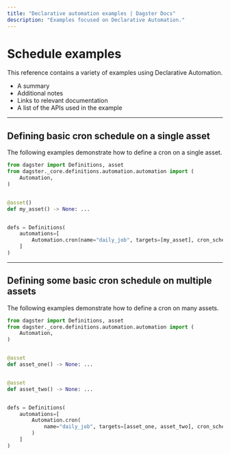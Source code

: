 ```yaml
---
title: "Declarative automation examples | Dagster Docs"
description: "Examples focused on Declarative Automation."
---
```


# Schedule examples

This reference contains a variety of examples using Declarative Automation.

- A summary
- Additional notes
- Links to relevant documentation
- A list of the APIs used in the example

---

## Defining basic cron schedule on a single asset

The following examples demonstrate how to define a cron on a single asset.

```python file=/concepts/declarative_automation/single_asset_cron.py
from dagster import Definitions, asset
from dagster._core.definitions.automation.automation import (
    Automation,
)


@asset()
def my_asset() -> None: ...


defs = Definitions(
    automations=[
        Automation.cron(name="daily_job", targets=[my_asset], cron_schedule="0 0 * * *")
    ]
)
```

---

## Defining some basic cron schedule on multiple assets

The following examples demonstrate how to define a cron on many assets.

```python file=/concepts/declarative_automation/many_asset_cron.py
from dagster import Definitions, asset
from dagster._core.definitions.automation.automation import (
    Automation,
)


@asset
def asset_one() -> None: ...


@asset
def asset_two() -> None: ...


defs = Definitions(
    automations=[
        Automation.cron(
            name="daily_job", targets=[asset_one, asset_two], cron_schedule="0 0 * * *"
        )
    ]
)
```
